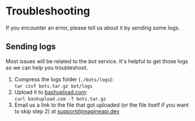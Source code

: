 # Troubleshooting

If you encounter an error, please tell us about it by sending some logs.

## Sending logs

Most issues will be related to the *bot* service. It's helpful to get those logs so we can help you troubleshoot.

1. Compress the logs folder (`./bots/logs`): \
`tar czvf bots.tar.gz bot/logs`
2. Upload it to [bashupload.com](https://bashupload.com/): \
`curl bashupload.com -T bots.tar.gz`
3. Email us a link to the file that got uploaded (or the file itself if you want to skip step 2) at [support@imagineapi.dev](mailto:support@imagineapi.dev)



